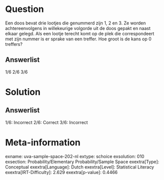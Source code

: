 Question
========

Een doos bevat drie lootjes die genummerd zijn 1, 2 en 3. Ze worden
achtereenvolgens in willekeurige volgorde uit de doos gepakt en naast
elkaar gelegd. Als een lootje terecht komt op de plek die correspondeert
met zijn nummer is er sprake van een treffer. Hoe groot is de kans op 0
treffers?

Answerlist
----------

1/6
2/6
3/6

Solution
========

Answerlist
----------

1/6: Incorrect
2/6: Correct
3/6: Incorrect

Meta-information
================
exname: uva-sample-space-202-nl
extype: schoice
exsolution: 010
exsection: Probability/Elementary Probability/Sample Space
exextra[Type]: Conceptual
exextra[Language]: Dutch
exextra[Level]: Statistical Literacy
exextra[IRT-Difficulty]: 2.629
exextra[p-value]: 0.4466
